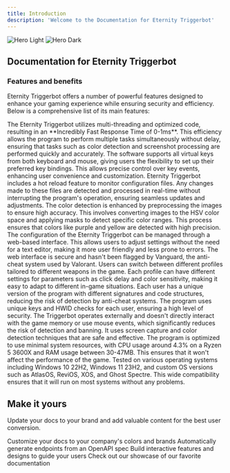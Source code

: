 ```yaml
---
title: Introduction
description: 'Welcome to the Documentation for Eternity Triggerbot'
---
```


<img
  className="block dark:hidden"
  src="/images/hero-light.svg"
  alt="Hero Light"
/>
<img
  className="hidden dark:block"
  src="/images/hero-dark.svg"
  alt="Hero Dark"
/>

## Documentation for Eternity Triggerbot
### Features and benefits

Eternity Triggerbot offers a number of powerful features designed to enhance your gaming experience while ensuring security and efficiency. Below is a comprehensive list of its main features:

<CardGroup cols={3}>
  <Card title="Ultra-fast response time" icon="star-shooting">
    The Eternity Triggerbot utilizes multi-threading and optimized code, resulting in an **Incredibly Fast Response Time of 0-1ms**. This efficiency allows the program to perform multiple tasks simultaneously without delay, ensuring that tasks such as color detection and screenshot processing are performed quickly and accurately.
  </Card>
  <Card title="Flexible hotkeys" icon="keyboard">
    The software supports all virtual keys from both keyboard and mouse, giving users the flexibility to set up their preferred key bindings. This allows precise control over key events, enhancing user convenience and customization.
  </Card>
  <Card title="Real-time configuration monitoring" icon="arrows-rotate">
    Eternity Triggerbot includes a hot reload feature to monitor configuration files. Any changes made to these files are detected and processed in real-time without interrupting the program's operation, ensuring seamless updates and adjustments.
  </Card>
  <Card title="Accurate Color Detection" icon="crosshairs">
    The color detection is enhanced by preprocessing the images to ensure high accuracy. This involves converting images to the HSV color space and applying masks to detect specific color ranges. This process ensures that colors like purple and yellow are detected with high precision.
  </Card>
  <Card title="Web-Based User Interface" icon="browsers">
    The configuration of the Eternity Triggerbot can be managed through a web-based interface. This allows users to adjust settings without the need for a text editor, making it more user friendly and less prone to errors. The web interface is secure and hasn't been flagged by Vanguard, the anti-cheat system used by Valorant.
  </Card>
  <Card title="Weapon Profiles" icon="gun">
    Users can switch between different profiles tailored to different weapons in the game. Each profile can have different settings for parameters such as click delay and color sensitivity, making it easy to adapt to different in-game situations.
  </Card>
  <Card title="Security and Privacy" icon="file-shield">
    Each user has a unique version of the program with different signatures and code structures, reducing the risk of detection by anti-cheat systems. The program uses unique keys and HWID checks for each user, ensuring a high level of security.
  </Card>
  <Card title="External Operation" icon="gear-code">
    The Triggerbot operates externally and doesn't directly interact with the game memory or use mouse events, which significantly reduces the risk of detection and banning. It uses screen capture and color detection techniques that are safe and effective.
  </Card>
  <Card title="Low Resource Consumption" icon="microchip">
    The program is optimized to use minimal system resources, with CPU usage around 4.3% on a Ryzen 5 3600X and RAM usage between 30-47MB. This ensures that it won't affect the performance of the game.
  </Card>
  <Card title="Compatibility" icon="compact-disc">
    Tested on various operating systems including Windows 10 22H2, Windows 11 23H2, and custom OS versions such as AtlasOS, ReviOS, XOS, and Ghost Spectre. This wide compatibility ensures that it will run on most systems without any problems.
  </Card>
</CardGroup>

## Make it yours

Update your docs to your brand and add valuable content for the best user conversion.

<CardGroup cols={2}>
  <Card
    title="Customize Style"
    icon="palette"
    href="https://mintlify.com/docs/settings/global"
  >
    Customize your docs to your company's colors and brands
  </Card>
  <Card
    title="Reference APIs"
    icon="code"
    href="https://mintlify.com/docs/api-playground/openapi"
  >
    Automatically generate endpoints from an OpenAPI spec
  </Card>
  <Card
    title="Add Components"
    icon="screwdriver-wrench"
    href="https://mintlify.com/docs/components/accordion"
  >
    Build interactive features and designs to guide your users
  </Card>
  <Card
    title="Get Inspiration"
    icon="stars"
    href="https://mintlify.com/customers"
  >
    Check out our showcase of our favorite documentation
  </Card>
</CardGroup>

